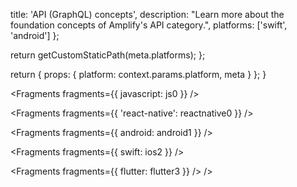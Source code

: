 
  title: 'API (GraphQL) concepts',
  description:
    "Learn more about the foundation concepts of Amplify's API category.",
  platforms: ['swift', 'android']
};

  return getCustomStaticPath(meta.platforms);
};

  return {
    props: {
      platform: context.params.platform,
      meta
    }
  };
}


<Fragments fragments={{ javascript: js0 }} />


<Fragments fragments={{ 'react-native': reactnative0 }} />


<Fragments fragments={{ android: android1 }} />


<Fragments fragments={{ swift: ios2 }} />


<Fragments fragments={{ flutter: flutter3 }} />
/>
